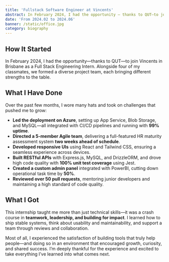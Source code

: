 ```yaml
---
title: 'Fullstack Software Engineer at Vincents'
abstract: In February 2024, I had the opportunity — thanks to QUT—to join Vincents in Brisbane as a Full Stack Engineering Intern.
date: 'From 2024.02 to 2024.06'
banner: /static/office.jpg
category: biography
---
```


## How It Started

In February 2024, I had the opportunity—thanks to QUT—to join Vincents in Brisbane as a Full Stack Engineering Intern. Alongside four of my classmates, we formed a diverse project team, each bringing different strengths to the table.

## What I Have Done

Over the past few months, I wore many hats and took on challenges that pushed me to grow:

- **Led the deployment on Azure**, setting up App Service, Blob Storage, and MySQL—all integrated with CI/CD pipelines and running with **99% uptime**.
- **Directed a 5-member Agile team**, delivering a full-featured HR maturity assessment system **two weeks ahead of schedule**.
- **Developed responsive UIs** using React and Tailwind CSS, ensuring a seamless experience across devices.
- **Built RESTful APIs** with Express.js, MySQL, and DrizzleORM, and drove high code quality with **100% unit test coverage** using Jest.
- **Created a custom admin panel** integrated with PowerBI, cutting down operational task time by **50%**.
- **Reviewed over 50 pull requests**, mentoring junior developers and maintaining a high standard of code quality.

## What I Got

This internship taught me more than just technical skills—it was a crash course in **teamwork, leadership, and building for impact**. I learned how to ship stable systems, think about usability and maintainability, and support a team through reviews and collaboration.

Most of all, I experienced the satisfaction of building tools that truly help people—and doing so in an environment that encouraged growth, curiosity, and shared success. I’m deeply thankful for the experience and excited to take everything I’ve learned into what comes next.
